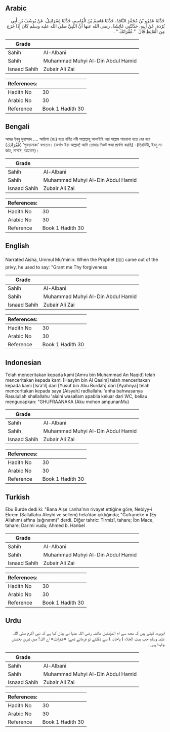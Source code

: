 ## Arabic


<div dir="rtl" lang="ar" style={{fontSize:'larger',backgroundColor:'#f8f9fa',padding:20}}>
حَدَّثَنَا عَمْرُو بْنُ مُحَمَّدٍ النَّاقِدُ، حَدَّثَنَا هَاشِمُ بْنُ الْقَاسِمِ، حَدَّثَنَا إِسْرَائِيلُ، عَنْ يُوسُفَ بْنِ أَبِي بُرْدَةَ، عَنْ أَبِيهِ، حَدَّثَتْنِي عَائِشَةُ، رضى الله عنها أَنَّ النَّبِيَّ صلى الله عليه وسلم كَانَ إِذَا خَرَجَ مِنَ الْغَائِطِ قَالَ ‏ "‏ غُفْرَانَكَ ‏"‏ ‏.‏
</div>
<div style={{backgroundColor:'#f8f9fa',padding:20, marginBottom: 10}}><table> <thead> <tr> <th>Grade</th> <th></th> </tr> </thead> <tbody> <tr><td>Sahih</td><td>Al-Albani</td></tr><tr><td>Sahih</td><td>Muhammad Muhyi Al-Din Abdul Hamid</td></tr><tr><td>Isnaad Sahih</td><td>Zubair Ali Zai</td></tr></tbody></table><table> <thead> <tr> <th>References:</th> <th></th> </tr> </thead> <tbody><tr><td>Hadith No</td><td>30</td></tr><tr><td>Arabic No</td><td>30</td></tr><tr><td>Reference</td><td>Book 1 Hadith 30</td></tr></tbody></table></div>

## Bengali


<div dir="ltr" lang="bn" style={{fontSize:'larger',backgroundColor:'#f8f9fa',padding:20}}>
আমর ইবনু মুহাম্মাদ .... আয়িশা (রাঃ) হতে বর্ণিত নবী সাল্লাল্লাহু আলাইহি ওয়া সাল্লাম পায়খানা হতে বের হয়ে (غُفْرَانَكَ) ‘গুফরানাকা’ বলতেন। (অর্থাৎ ইয়া আল্লাহ্! আমি তোমার নিকট ক্ষমা প্রার্থণা করছি) -(তিরমিযী, ইবনু মাজাহ, নাসাঈ, আহমাদ)।
</div>
<div style={{backgroundColor:'#f8f9fa',padding:20, marginBottom: 10}}><table> <thead> <tr> <th>Grade</th> <th></th> </tr> </thead> <tbody> <tr><td>Sahih</td><td>Al-Albani</td></tr><tr><td>Sahih</td><td>Muhammad Muhyi Al-Din Abdul Hamid</td></tr><tr><td>Isnaad Sahih</td><td>Zubair Ali Zai</td></tr></tbody></table><table> <thead> <tr> <th>References:</th> <th></th> </tr> </thead> <tbody><tr><td>Hadith No</td><td>30</td></tr><tr><td>Arabic No</td><td>30</td></tr><tr><td>Reference</td><td>Book 1 Hadith 30</td></tr></tbody></table></div>

## English


<div dir="ltr" lang="en" style={{fontSize:'larger',backgroundColor:'#f8f9fa',padding:20}}>
Narrated Aisha, Ummul Mu'minin: When the Prophet (ﷺ) came out of the privy, he used to say: "Grant me Thy forgiveness
</div>
<div style={{backgroundColor:'#f8f9fa',padding:20, marginBottom: 10}}><table> <thead> <tr> <th>Grade</th> <th></th> </tr> </thead> <tbody> <tr><td>Sahih</td><td>Al-Albani</td></tr><tr><td>Sahih</td><td>Muhammad Muhyi Al-Din Abdul Hamid</td></tr><tr><td>Isnaad Sahih</td><td>Zubair Ali Zai</td></tr></tbody></table><table> <thead> <tr> <th>References:</th> <th></th> </tr> </thead> <tbody><tr><td>Hadith No</td><td>30</td></tr><tr><td>Arabic No</td><td>30</td></tr><tr><td>Reference</td><td>Book 1 Hadith 30</td></tr></tbody></table></div>

## Indonesian


<div dir="ltr" lang="id" style={{fontSize:'larger',backgroundColor:'#f8f9fa',padding:20}}>
Telah menceritakan kepada kami [Amru bin Muhammad An Naqid] telah menceritakan kepada kami [Hasyim bin Al Qasim] telah menceritakan kepada kami [Isra'il] dari [Yusuf bin Abu Burdah] dari [Ayahnya] telah menceritakan kepada saya [Aisyah] radliallahu 'anha bahwasanya Rasulullah shallallahu 'alaihi wasallam apabila keluar dari WC, beliau mengucapkan: "GHUFRAANAKA (Aku mohon ampunanMu)
</div>
<div style={{backgroundColor:'#f8f9fa',padding:20, marginBottom: 10}}><table> <thead> <tr> <th>Grade</th> <th></th> </tr> </thead> <tbody> <tr><td>Sahih</td><td>Al-Albani</td></tr><tr><td>Sahih</td><td>Muhammad Muhyi Al-Din Abdul Hamid</td></tr><tr><td>Isnaad Sahih</td><td>Zubair Ali Zai</td></tr></tbody></table><table> <thead> <tr> <th>References:</th> <th></th> </tr> </thead> <tbody><tr><td>Hadith No</td><td>30</td></tr><tr><td>Arabic No</td><td>30</td></tr><tr><td>Reference</td><td>Book 1 Hadith 30</td></tr></tbody></table></div>

## Turkish


<div dir="ltr" lang="tr" style={{fontSize:'larger',backgroundColor:'#f8f9fa',padding:20}}>
Ebu Burde dedi ki: "Bana Aişe r.anha'nın rivayet ettiğine göre, Nebiyy-i Ekrem (Sallallahu Aleyhi ve sellem) hela’dan çıktığında; "Ğufraneke = (Ey Allahım) affına (sığınırım)" derdi. Diğer tahric: Tirmizî, tahare; İbn Mace, tahare; Darimi vudu; Ahmed b. Hanbel
</div>
<div style={{backgroundColor:'#f8f9fa',padding:20, marginBottom: 10}}><table> <thead> <tr> <th>Grade</th> <th></th> </tr> </thead> <tbody> <tr><td>Sahih</td><td>Al-Albani</td></tr><tr><td>Sahih</td><td>Muhammad Muhyi Al-Din Abdul Hamid</td></tr><tr><td>Isnaad Sahih</td><td>Zubair Ali Zai</td></tr></tbody></table><table> <thead> <tr> <th>References:</th> <th></th> </tr> </thead> <tbody><tr><td>Hadith No</td><td>30</td></tr><tr><td>Arabic No</td><td>30</td></tr><tr><td>Reference</td><td>Book 1 Hadith 30</td></tr></tbody></table></div>

## Urdu


<div dir="rtl" lang="ur" style={{fontSize:'larger',backgroundColor:'#f8f9fa',padding:20}}>
ابوبردہ کہتے ہیں کہ مجھ سے ام المؤمنین عائشہ رضی اللہ عنہا نے بیان کیا ہے کہ نبی اکرم صلی اللہ علیہ وسلم جب بیت الخلاء ( پاخانہ ) سے نکلتے تو فرماتے تھے: «غفرانك» اے اللہ! میں تیری بخشش چاہتا ہوں ۔
</div>
<div style={{backgroundColor:'#f8f9fa',padding:20, marginBottom: 10}}><table> <thead> <tr> <th>Grade</th> <th></th> </tr> </thead> <tbody> <tr><td>Sahih</td><td>Al-Albani</td></tr><tr><td>Sahih</td><td>Muhammad Muhyi Al-Din Abdul Hamid</td></tr><tr><td>Isnaad Sahih</td><td>Zubair Ali Zai</td></tr></tbody></table><table> <thead> <tr> <th>References:</th> <th></th> </tr> </thead> <tbody><tr><td>Hadith No</td><td>30</td></tr><tr><td>Arabic No</td><td>30</td></tr><tr><td>Reference</td><td>Book 1 Hadith 30</td></tr></tbody></table></div>